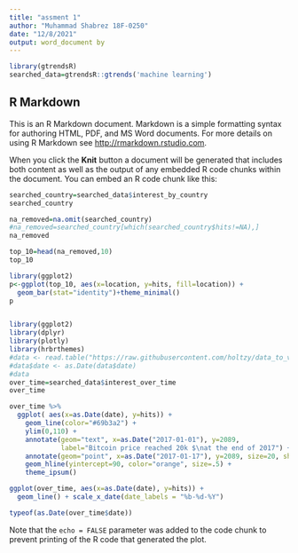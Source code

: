 ---
title: "assment 1"
author: "Muhammad Shabrez 18F-0250"
date: "12/8/2021"
output: word_document by
---

```{r setup, include=FALSE}

library(gtrendsR)
searched_data=gtrendsR::gtrends('machine learning')

```

## R Markdown

This is an R Markdown document. Markdown is a simple formatting syntax for authoring HTML, PDF, and MS Word documents. For more details on using R Markdown see <http://rmarkdown.rstudio.com>.

When you click the **Knit** button a document will be generated that includes both content as well as the output of any embedded R code chunks within the document. You can embed an R code chunk like this:

```{r cars}
searched_country=searched_data$interest_by_country
searched_country

```

```{r cars}
na_removed=na.omit(searched_country)
#na_removed=searched_country[which(searched_country$hits!=NA),]
na_removed
```

```{r pressure}
top_10=head(na_removed,10)
top_10
```

```{r pressure}
library(ggplot2)
p<-ggplot(top_10, aes(x=location, y=hits, fill=location)) +
  geom_bar(stat="identity")+theme_minimal()
p



```

```{r pressure}
library(ggplot2)
library(dplyr)
library(plotly)
library(hrbrthemes)
#data <- read.table("https://raw.githubusercontent.com/holtzy/data_to_viz/master/Example_dataset/3_TwoNumOrdered.csv", header=T)
#data$date <- as.Date(data$date)
#data
over_time=searched_data$interest_over_time
over_time

```

```{r pressure}
over_time %>% 
  ggplot( aes(x=as.Date(date), y=hits)) +
    geom_line(color="#69b3a2") +
    ylim(0,110) +
    annotate(geom="text", x=as.Date("2017-01-01"), y=2089, 
             label="Bitcoin price reached 20k $\nat the end of 2017") +
    annotate(geom="point", x=as.Date("2017-01-17"), y=2089, size=20, shape=21, fill="transparent") +
    geom_hline(yintercept=90, color="orange", size=.5) +
    theme_ipsum()
```

```{r}
ggplot(over_time, aes(x=as.Date(date), y=hits)) + 
  geom_line() + scale_x_date(date_labels = "%b-%d-%Y")
```

```{r}

typeof(as.Date(over_time$date))
```

Note that the `echo = FALSE` parameter was added to the code chunk to prevent printing of the R code that generated the plot.
